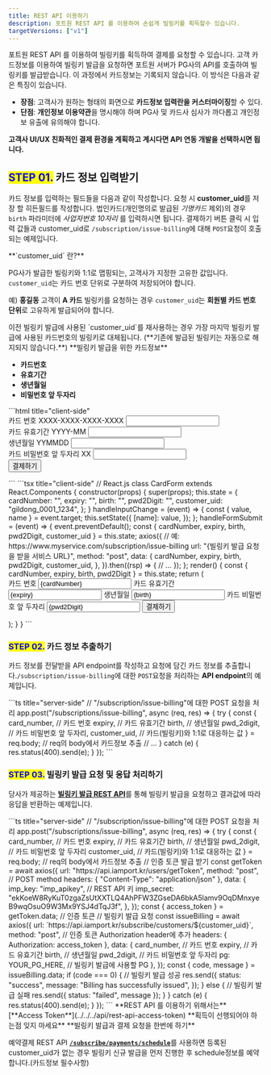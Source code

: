 ```yaml
---
title: REST API 이용하기
description: 포트원 REST API 를 이용하여 손쉽게 빌링키를 획득할수 있습니다.
targetVersions: ["v1"]
---
```



포트원 REST API 를 이용하여 빌링키를 획득하여 결제를 요청할 수 있습니다. 고객 카드정보를 이용하여
빌링키 발급을 요청하면 포트원 서버가 PG사의 API를 호출하여 빌링키를 발급받습니다. 이 과정에서
카드정보는 기록되지 않습니다. 이 방식은 다음과 같은 특징이 있습니다.

- **장점**: 고객사가 원하는 형태의 화면으로 **카드정보 입력란을 커스터마이징**할 수 있다.
- **단점**: **개인정보 이용약관**을 명시해야 하며 PG사 및 카드사 심사가 까다롭고 개인정보 유출에 유의해야 합니다.

**고객사 UI/UX 친화적인 결제 환경을 계획하고 계시다면 API 연동 개발을 선택하시면 됩니다.**

## <mark style="color:blue;">**STEP 01.**</mark> 카드 정보 입력받기

카드 정보를 입력하는 필드들을 다음과 같이 작성합니다. 요청 시 **customer\_uid**를 저장 할 히든필드를
작성합니다. 법인카드(개인명의로 발급된 _기명카드_ 제외)의 경우 `birth` 파라미터에 _사업자번호
10자리_ 를 입력하시면 됩니다. 결제하기 버튼 클릭 시 입력 값들과 customer\_uid로
`/subscription/issue-billing`에 대해 `POST`요청이 호출되는 예제입니다.

<Hint style="info">
  **`customer_uid` 란?**

  PG사가 발급한 빌링키와 1:1로 맵핑되는, 고객사가 지정한 고유한 값입니다.
  `customer_uid`는 카드 번호 단위로 구분하여 저장되어야 합니다.

  예) **홍길동** 고객이 **A 카드** 빌링키를 요청하는 경우
  `customer_uid`는 **회원별 카드 번호 단위**로 고유하게 발급되어야 합니다.
</Hint>

<Hint style="danger">
  이전 빌링키 발급에 사용된 `customer_uid`를 재사용하는 경우 가장 마지막 빌링키 발급에 사용된
  카드번호의 빌링키로 대체됩니다. (**기존에 발급된 빌링키는 자동으로 해지되지 않습니다.**)
</Hint>

<Hint style="info">
  **빌링키 발급을 위한 카드정보**

  - **카드번호**
  - **유효기간**
  - **생년월일**
  - **비밀번호 앞 두자리**
</Hint>

<Tabs>
  <Tab title="HTML">
    ```html title="client-side"
    <form action="{빌링키 발급 요청을 받을 서비스 URL}", method="post">
      <!--예: https://www.myservice.com/subscription/issue-billing-->
        <div>
            <label for="card_number">카드 번호 XXXX-XXXX-XXXX-XXXX</label>
            <input id="card_number" type="text" name="card_number">
        </div>
        <div>
            <label for="expiry">카드 유효기간 YYYY-MM</label>
            <input id="expiry" type="text" name="expiry">
        </div>
        <div>
            <label for="birth">생년월일 YYMMDD</label>
            <input id="birth" type="text" name="birth">
        </div>
        <div>
            <label for="pwd_2digit">카드 비밀번호 앞 두자리 XX</label>
            <input id="pwd_2digit" type="text" name="pwd_2digit">
        </div>
        <input hidden type="text" value="gildong_0001_1234" name="customer_uid">
        <input type="submit" value="결제하기">
      </form>
    ```
  </Tab>

  <Tab title="React.js">
    ```tsx title="client-side"
    // React.js
    class CardForm extends React.Components {
      constructor(props) {
        super(props);
        this.state = {
          cardNumber: "",
          expiry: "",
          birth: "",
          pwd2Digit: "",
          customer_uid: "gildong_0001_1234",
        };
      }
      handleInputChange = (event) => {
        const { value, name } = event.target;
        this.setState({
          [name]: value,
        });
      };
      handleFormSubmit = (event) => {
        event.preventDefault();
        const { cardNumber, expiry, birth, pwd2Digit, customer_uid } = this.state;
        axios({
          // 예: https://www.myservice.com/subscription/issue-billing
          url: "{빌링키 발급 요청을 받을 서비스 URL}",
          method: "post",
          data: {
            cardNumber,
            expiry,
            birth,
            pwd2Digit,
            customer_uid,
          },
        }).then((rsp) => {
          // ...
        });
      };
      render() {
        const { cardNumber, expiry, birth, pwd2Digit } = this.state;
        return (
          <form onSubmit={this.handleFormSubmit}>
            <label>
              카드 번호
              <input
                type="text"
                name="cardNumber"
                value={cardNumber}
                onChange={this.handleInputChange}
              />
            </label>
            <label>
              카드 유효기간
              <input
                type="text"
                name="expiry"
                value={expiry}
                onChange={this.handleInputChange}
              />
            </label>
            <label>
              생년월일
              <input
                type="text"
                name="birth"
                value={birth}
                onChange={this.handleInputChange}
              />
            </label>
            <label>
              카드 비밀번호 앞 두자리
              <input
                type="text"
                name="pwd2Digit"
                value={pwd2Digit}
                onChange={this.handleInputChange}
              />
            </label>
            <input type="submit" value="결제하기" />
          </form>
        );
      }
    }
    ```
  </Tab>
</Tabs>

<Codepen user="chaiport" slug="mdpWYqg" />

### <mark style="color:blue;">**STEP 02.**</mark> 카드 정보 추출하기

카드 정보를 전달받을 API endpoint를 작성하고 요청에 담긴 카드 정보를
추출합니다.`/subscription/issue-billing`에 대한 `POST`요청을 처리하는 **API endpoint**의 예제입니다.

<Tabs>
  <Tab title="Node.js">
    ```ts title="server-side"
    // "/subscription/issue-billing"에 대한 POST 요청을 처리
    app.post("/subscriptions/issue-billing", async (req, res) => {
      try {
        const {
          card_number, // 카드 번호
          expiry, // 카드 유효기간
          birth, // 생년월일
          pwd_2digit, // 카드 비밀번호 앞 두자리,
          customer_uid, // 카드(빌링키)와 1:1로 대응하는 값
        } = req.body; // req의 body에서 카드정보 추출
        // ...
      } catch (e) {
        res.status(400).send(e);
      }
    });
    ```
  </Tab>
</Tabs>

### <mark style="color:blue;">**STEP 03.**</mark> 빌링키 발급 요청 및 응답 처리하기

당사가 제공하는 [**빌링키 발급 REST API**](../../../api/api-2/api-1)를 통해 빌링키 발급을 요청하고 결과값에 따라 응답을 반환하는 예제입니다.

<Tabs>
  <Tab title="Node.js">
    ```ts title="server-side"
    // "/subscription/issue-billing"에 대한 POST 요청을 처리
    app.post("/subscriptions/issue-billing", async (req, res) => {
      try {
        const {
          card_number, // 카드 번호
          expiry, // 카드 유효기간
          birth, // 생년월일
          pwd_2digit, // 카드 비밀번호 앞 두자리
          customer_uid, // 카드(빌링키)와 1:1로 대응하는 값
        } = req.body; // req의 body에서 카드정보 추출
        // 인증 토큰 발급 받기
        const getToken = await axios({
          url: "https://api.iamport.kr/users/getToken",
          method: "post", // POST method
          headers: { "Content-Type": "application/json" },
          data: {
            imp_key: "imp_apikey", // REST API 키
            imp_secret:
              "ekKoeW8RyKuT0zgaZsUtXXTLQ4AhPFW3ZGseDA6bkA5lamv9OqDMnxyeB9wqOsuO9W3Mx9YSJ4dTqJ3f",
          },
        });
        const { access_token } = getToken.data; // 인증 토큰
        // 빌링키 발급 요청
        const issueBilling = await axios({
          url: `https://api.iamport.kr/subscribe/customers/${customer_uid}`,
          method: "post",
          // 인증 토큰 Authorization header에 추가
          headers: { Authorization: access_token },
          data: {
            card_number, // 카드 번호
            expiry, // 카드 유효기간
            birth, // 생년월일
            pwd_2digit, // 카드 비밀번호 앞 두자리
            pg: YOUR_PG_HERE, // 빌링키 발급에 사용할 PG
          },
        });
        const { code, message } = issueBilling.data;
        if (code === 0) {
          // 빌링키 발급 성공
          res.send({
            status: "success",
            message: "Billing has successfully issued",
          });
        } else {
          // 빌링키 발급 실패
          res.send({ status: "failed", message });
        }
      } catch (e) {
        res.status(400).send(e);
      }
    });
    ```
  </Tab>
</Tabs>

<Hint style="success">
  **REST API 를 이용하기 위해서는** [**Access Token**](../../../api/rest-api-access-token) **획득이 선행되어야 하는점 잊지 마세요**
</Hint>

<Hint style="info">
  **빌링키 발급과 결제 요청을 한번에 하기**

  예약결제 REST API [**`/subscribe/payments/schedule`**](../../../api/api-3/api)를 사용하면 등록된 customer\_uid가 없는 경우 빌링키 신규 발급을 먼저 진행한 후 schedule정보를 예약합니다.(카드정보 필수사항)
</Hint>
